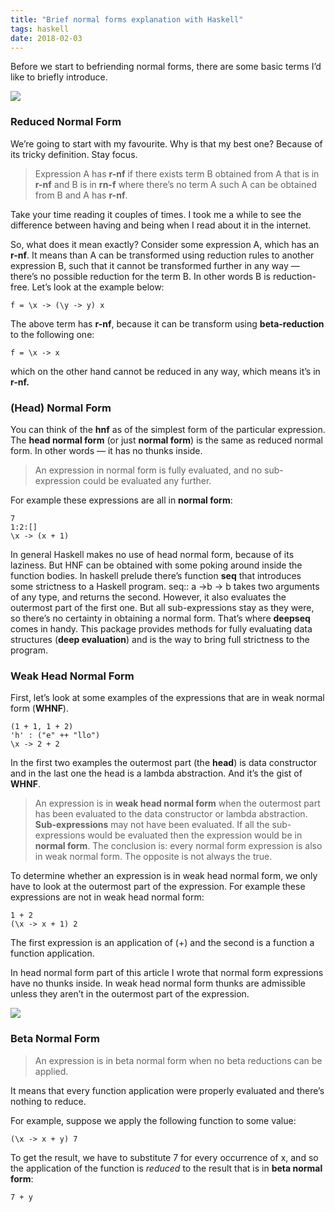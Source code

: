 ```yaml
---
title: "Brief normal forms explanation with Haskell"
tags: haskell
date: 2018-02-03
---
```


Before we start to befriending normal forms, there are some basic terms I’d like to briefly introduce.

![](https://cdn-images-1.medium.com/max/2576/1*yRxLiUE-9HCW1jpC3fIr2A.png)

### Reduced Normal Form

We’re going to start with my favourite. Why is that my best one? Because of its tricky definition. Stay focus.

> Expression A has **r-nf** if there exists term B obtained from A that is in **r-nf** and B is in **rn-f** where there’s no term A such A can be obtained from B and A has **r-nf**.

Take your time reading it couples of times. I took me a while to see the difference between having and being when I read about it in the internet.

So, what does it mean exactly? Consider some expression A, which has an **r-nf**. It means than A can be transformed using reduction rules to another expression B, such that it cannot be transformed further in any way — there’s no possible reduction for the term B. In other words B is reduction-free. Let’s look at the example below:

```
f = \x -> (\y -> y) x
```

The above term has **r-nf**, because it can be transform using **beta-reduction** to the following one:

    f = \x -> x

which on the other hand cannot be reduced in any way, which means it’s in **r-nf.**

### (Head) Normal Form

You can think of the **hnf** as of the simplest form of the particular expression. The **head normal form** (or just **normal form**) is the same as reduced normal form. In other words — it has no thunks inside.

> An expression in normal form is fully evaluated, and no sub-expression could be evaluated any further.

For example these expressions are all in **normal form**:

    7
    1:2:[]
    \x -> (x + 1)

In general Haskell makes no use of head normal form, because of its laziness. But HNF can be obtained with some poking around inside the function bodies. In haskell prelude there’s function **seq** that introduces some strictness to a Haskell program. seq:: a ->b -> b takes two arguments of any type, and returns the second. However, it also evaluates the outermost part of the first one. But all sub-expressions stay as they were, so there’s no certainty in obtaining a normal form. That’s where **deepseq** comes in handy. This package provides methods for fully evaluating data structures (**deep evaluation**) and is the way to bring full strictness to the program.

### Weak Head Normal Form

First, let’s look at some examples of the expressions that are in weak normal form (**WHNF**).

    (1 + 1, 1 + 2)
    'h' : ("e" ++ "llo")
    \x -> 2 + 2

In the first two examples the outermost part (the **head**) is data constructor and in the last one the head is a lambda abstraction. And it’s the gist of **WHNF**.

> An expression is in **weak head normal form** when the outermost part has been evaluated to the data constructor or lambda abstraction. **Sub-expressions** may not have been evaluated. If all the sub-expressions would be evaluated then the expression would be in **normal form**. The conclusion is: every normal form expression is also in weak normal form. The opposite is not always the true.

To determine whether an expression is in weak head normal form, we only have to look at the outermost part of the expression. For example these expressions are not in weak head normal form:

    1 + 2
    (\x -> x + 1) 2

The first expression is an application of (+) and the second is a function a function application.

In head normal form part of this article I wrote that normal form expressions have no thunks inside. In weak head normal form thunks are admissible unless they aren’t in the outermost part of the expression.

![](https://cdn-images-1.medium.com/max/2540/1*WheCW0rA05gw1nSEE7Q5Ng.png)

### Beta Normal Form

> An expression is in beta normal form when no beta reductions can be applied.

It means that every function application were properly evaluated and there’s nothing to reduce.

For example, suppose we apply the following function to some value:

    (\x -> x + y) 7

To get the result, we have to substitute 7 for every occurrence of x, and so the application of the function is _reduced_ to the result that is in **beta normal form**:

    7 + y
